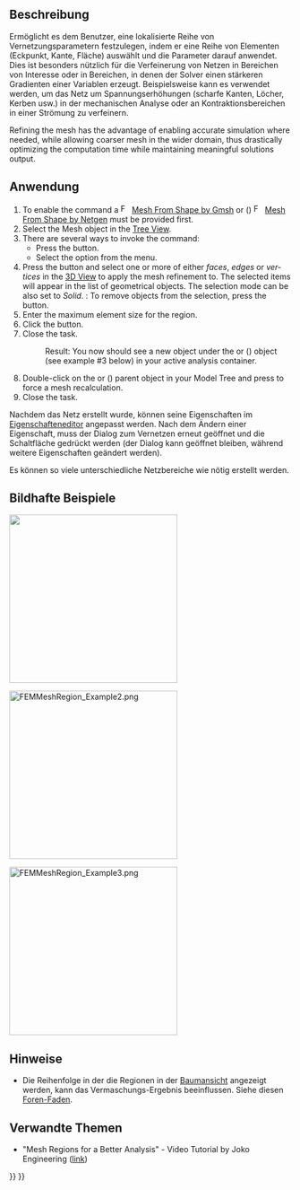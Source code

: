 <languages/>

{{Docnav/de
|[[FEM_MeshBoundaryLayer/de|FEM NetzGrenzschicht]]
|[[FEM_MeshGroup/de|FEM NetzGruppe]]
|[[FEM_Workbench/de|FEM]]
|IconL=FEM_MeshBoundaryLayer.svg
|IconR=FEM_MeshGroup.svg
|IconC=Workbench_FEM.svg
}}

{{GuiCommandContainer|
{{GuiCommand/de
|Name=FEM MeshRegion
|Name/de=FEM Netzbereich
|MenuLocation=Netz → FEM Mesh Refinement
|Workbenches=[[FEM_Workbench/de|FEM]]
|SeeAlso=[[FEM_tutorial/de|FEM Anleitung]]
}}
{{GuiCommandFemInfo/de
|Solvers=Alle
}}
}}

<span id="Description"></span>
==Beschreibung==

Ermöglicht es dem Benutzer, eine lokalisierte Reihe von Vernetzungsparametern festzulegen, indem er eine Reihe von Elementen (Eckpunkt, Kante, Fläche) auswählt und die Parameter darauf anwendet. Dies ist besonders nützlich für die Verfeinerung von Netzen in Bereichen von Interesse oder in Bereichen, in denen der Solver einen stärkeren Gradienten einer Variablen erzeugt. Beispielsweise kann es verwendet werden, um das Netz um Spannungserhöhungen (scharfe Kanten, Löcher, Kerben usw.) in der mechanischen Analyse oder an Kontraktionsbereichen in einer Strömung zu verfeinern.

<div lang="en" dir="ltr" class="mw-content-ltr">
Refining the mesh has the advantage of enabling accurate simulation where needed, while allowing coarser mesh in the wider domain, thus drastically optimizing the computation time while maintaining meaningful solutions output.
</div>

<span id="Usage"></span>
==Anwendung==

<div lang="en" dir="ltr" class="mw-content-ltr">
# To enable the command a [[Image:FEM_MeshGmshFromShape.svg|16px]] [[FEM_MeshGmshFromShape|Mesh From Shape by Gmsh]] or ({{VersionPlus|1.1}}) [[Image:FEM_MeshNetgenFromShape.svg|16px]] [[FEM_MeshNetgenFromShape|Mesh From Shape by Netgen]] must be provided first.
# Select the Mesh object in the [[Tree_View|Tree View]].
# There are several ways to invoke the command:
#* Press the {{Button|[[Image:FEM_MeshRegion.svg|16px]] [[FEM_MeshRegion|Mesh Refinement]]}} button.
#* Select the {{MenuCommand|Mesh → [[Image:FEM_MeshRegion.svg|16px]] Mesh Refinement}} option from the menu.
# Press the {{Button|Add}} button and select one or more of either ''faces'', ''edges'' or ''vertices'' in the [[3D_View|3D View]] to apply the mesh refinement to. The selected items will appear in the list of geometrical objects. The selection mode can be also set to ''Solid''. {{Version|1.1}}: To remove objects from the selection, press the {{Button|Remove}} button.
# Enter the maximum element size for the region.
# Click the {{Button|OK}} button.
# Close the task.
#: Result: You now should see a new {{incode|FEMMeshRegion}} object under the {{incode|FEMMeshGmsh}} or ({{VersionPlus|1.1}}) {{incode|FEMMeshNetgen}} object (see example #3 below) in your active analysis container.
# Double-click on the {{incode|FEMMeshGmsh}} or ({{VersionPlus|1.1}}) {{incode|FEMMeshNetgen}} parent object in your Model Tree and press {{Button|Apply}} to force a mesh recalculation.
# Close the task.
</div>

Nachdem das Netz erstellt wurde, können seine Eigenschaften im [[Property_editor/de|Eigenschafteneditor]] angepasst werden. Nach dem Ändern einer Eigenschaft, muss der Dialog zum Vernetzen erneut geöffnet und die Schaltfläche {{Button|Anwenden}} gedrückt werden (der Dialog kann geöffnet bleiben, während weitere Eigenschaften geändert werden).

Es können so viele unterschiedliche Netzbereiche wie nötig erstellt werden.

<span id="Visual_examples"></span>
==Bildhafte Beispiele== 

[[File:FEMMeshRegion_Example1.png|300px|]]
{{Caption|Beispiel 1: Das grobe Start-NetzGmshAusForm}}


[[File:FEMMeshRegion_Example2.png|300px]]
{{Caption|Beispiel 2: Nach Anwendung einer Netzverfeinerung mit zwei FEM-Netzbereichsobjekten wird das große Loch auf eine maximale Elementgröße von 3 mm verfeinert, das kleinere Loch auf 1 mm.}}

[[File:FEMMeshRegion_Example3.png|300px]]
{{Caption|Beispiel 3: Ein einfaches Beispiel des entstehenden Modellbaums}}

<span id="Notes"></span>
==Hinweise==

* Die Reihenfolge in der die Regionen in der [[Tree view/de|Baumansicht]] angezeigt werden, kann das Vermaschungs-Ergebnis beeinflussen. Siehe diesen [https://forum.freecad.org/viewtopic.php?f=18&t=41955 Foren-Faden].

<span id="Related"></span>
==Verwandte Themen==

<div lang="en" dir="ltr" class="mw-content-ltr">
* "Mesh Regions for a Better Analysis" - Video Tutorial by Joko Engineering ([https://www.youtube.com/watch?v=X5RVe2SDPvw link])
</div>


{{Docnav/de
|[[FEM_MeshBoundaryLayer/de|FEM NetzGrenzschicht]]
|[[FEM_MeshGroup/de|FEM NetzGruppe]]
|[[FEM_Workbench/de|FEM]]
|IconL=FEM_MeshBoundaryLayer.svg
|IconR=FEM_MeshGroup.svg
|IconC=Workbench_FEM.svg
}}

{{FEM_Tools_navi{{#translation:}}}}
{{Userdocnavi{{#translation:}}}}